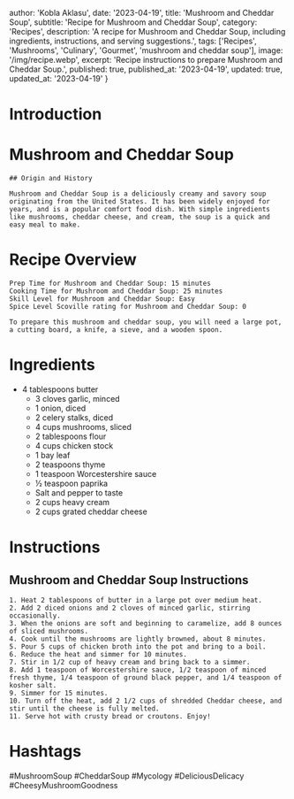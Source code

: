 
  author: 'Kobla Aklasu',
  date: '2023-04-19',
  title: 'Mushroom and Cheddar Soup',
  subtitle: 'Recipe for Mushroom and Cheddar Soup',
  category: 'Recipes',
  description: 'A recipe for Mushroom and Cheddar Soup, including ingredients, instructions, and serving suggestions.',
  tags: ['Recipes', 'Mushrooms', 'Culinary', 'Gourmet', 'mushroom and cheddar soup'],
  image: '/img/recipe.webp',
  excerpt: 'Recipe instructions to prepare Mushroom and Cheddar Soup.',
  published: true,
  published_at: '2023-04-19',
  updated: true,
  updated_at: '2023-04-19'
}


  # Introduction

# Mushroom and Cheddar Soup
    
    ## Origin and History
    
    Mushroom and Cheddar Soup is a deliciously creamy and savory soup originating from the United States. It has been widely enjoyed for years, and is a popular comfort food dish. With simple ingredients like mushrooms, cheddar cheese, and cream, the soup is a quick and easy meal to make.

# Recipe Overview

    Prep Time for Mushroom and Cheddar Soup: 15 minutes 
    Cooking Time for Mushroom and Cheddar Soup: 25 minutes
    Skill Level for Mushroom and Cheddar Soup: Easy
    Spice Level Scoville rating for Mushroom and Cheddar Soup: 0
    
    To prepare this mushroom and cheddar soup, you will need a large pot, a cutting board, a knife, a sieve, and a wooden spoon.

# Ingredients

- 4 tablespoons butter
    - 3 cloves garlic, minced
    - 1 onion, diced
    - 2 celery stalks, diced
    - 4 cups mushrooms, sliced
    - 2 tablespoons flour
    - 4 cups chicken stock
    - 1 bay leaf
    - 2 teaspoons thyme
    - 1 teaspoon Worcestershire sauce
    - ½ teaspoon paprika
    - Salt and pepper to taste
    - 2 cups heavy cream
    - 2 cups grated cheddar cheese

# Instructions

## Mushroom and Cheddar Soup Instructions
    1. Heat 2 tablespoons of butter in a large pot over medium heat.
    2. Add 2 diced onions and 2 cloves of minced garlic, stirring occasionally. 
    3. When the onions are soft and beginning to caramelize, add 8 ounces of sliced mushrooms.
    4. Cook until the mushrooms are lightly browned, about 8 minutes.
    5. Pour 5 cups of chicken broth into the pot and bring to a boil.
    6. Reduce the heat and simmer for 10 minutes.
    7. Stir in 1/2 cup of heavy cream and bring back to a simmer.
    8. Add 1 teaspoon of Worcestershire sauce, 1/2 teaspoon of minced fresh thyme, 1/4 teaspoon of ground black pepper, and 1/4 teaspoon of kosher salt.
    9. Simmer for 15 minutes.
    10. Turn off the heat, add 2 1/2 cups of shredded Cheddar cheese, and stir until the cheese is fully melted.
    11. Serve hot with crusty bread or croutons. Enjoy!

# Hashtags

#MushroomSoup #CheddarSoup #Mycology #DeliciousDelicacy #CheesyMushroomGoodness



